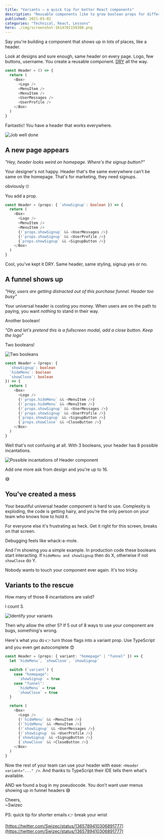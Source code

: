 ```yaml
---
title: "Variants – a quick tip for better React components"
description: "Reusable components like to grow boolean props for different situations and complexity soon blows up. Variant props are the perfect solution."
published: 2021-03-02
categories: "Technical, React, Lessons"
hero: ./img/screenshot-1614701159308.png
---
```


Say you're building a component that shows up in lots of places, like a header.

Look at designs and sure enough, same header on every page. Logo, few buttons, username. You create a reusable component. [DRY](https://en.wikipedia.org/wiki/Don%27t_repeat_yourself) all the way.

```typescript
const Header = () => {
  return (
    <Box>
      <Logo />
      <MenuItem />
      <MenuItem />
      <UserMessages />
      <UserProfile />
    </Box>
  )
}
```

Fantastic! You have a header that works everywhere.

![](./img/job_well_done.gif "Job well done")

## A new page appears

_"Hey, header looks weird on homepage. Where's the signup button?"_

Your designer's not happy. Header that's the same everywhere can't be same on the homepage. That's for marketing, they need signups.

obviously 🙄

You add a prop.

```typescript
const Header = (props: { `showSignup`: boolean }) => {
  return (
    <Box>
      <Logo />
      <MenuItem />
      <MenuItem />
      {!`props.showSignup` && <UserMessages />}
      {!`props.showSignup` && <UserProfile />}
      {`props.showSignup` && <SignupButton />}
    </Box>
  )
}
```

Cool, you've kept it DRY. Same header, same styling, signup yes or no.

## A funnel shows up

_"Hey, users are getting distracted out of this purchase funnel. Header too busy"_

Your universal header is costing you money. When users are on the path to paying, you want _nothing_ to stand in their way.

Another boolean!

_"Oh and let's pretend this is a fullscreen modal, add a close button. Keep the logo"_

Two booleans!

![](./img/aqV7k1png2f49bb.png "Two booleans")

```typescript
const Header = (props: {
  `showSignup`: boolean
  `hideMenu`: boolean
  `showClose`: boolean
}) => {
  return (
    <Box>
      <Logo />
      {!`props.hideMenu` && <MenuItem />}
      {!`props.hideMenu` && <MenuItem />}
      {!`props.showSignup` && <UserMessages />}
      {!`props.showSignup` && <UserProfile />}
      {`props.showSignup` && <SignupButton />}
      {`props.showClose` && <CloseButton />}
    </Box>
  )
}
```

Well that's not confusing at all. With 3 booleans, your header has 8 possible incantations.

![Possible incantations of Header component](./img/Possible-incantations-of-Header-component2cg616.png "Possible incantations of Header component")

Add one more ask from design and you're up to 16.

😅

## You've created a mess

Your beautiful universal header component is hard to use. Complexity is exploding, the code is getting hairy, and you're the only person on your team who knows how to hold it.

For everyone else it's frustrating as heck. Get it right for this screen, breaks on that screen.

Debugging feels like whack-a-mole.

And I'm showing you a simple example. In production code these booleans start interacting. If `hideMenu and showSignup` then do X, otherwise if not `showClose` do Y.

Nobody wants to touch your component ever again. It's too tricky.

## Variants to the rescue

How many of those 8 incantations are valid?

I count 3.

![Identify your variants](./img/Identify-your-variants690727.png "Identify your variants")

Then why allow the other 5? If 5 out of 8 ways to use your component are bugs, something's wrong.

Here's what you do 👉 turn those flags into a variant prop. Use TypeScript and you even get autocomplete 😍

```typescript
const Header = (props: { variant: "homepage" | "funnel" }) => {
  let `hideMenu`, `showClose`, `showSignup`

  switch (`variant`) {
    case "homepage":
      `showSignup` = true
    case "funnel":
      `hideMenu` = true
      `showClose` = true
  }

  return (
    <Box>
      <Logo />
      {!`hideMenu` && <MenuItem />}
      {!`hideMenu` && <MenuItem />}
      {!`showSignup` && <UserMessages />}
      {!`showSignup` && <UserProfile />}
      {`showSignup` && <SignupButton />}
      {`showClose` && <CloseButton />}
    </Box>
  )
}
```

Now the rest of your team can use your header with ease: `<Header variant="..." />`. And thanks to TypeScript their IDE tells them what's available.

AND we found a bug in my pseudocode. You don't want user menus showing up in funnel headers 😅

Cheers,<br/>
~Swizec

PS: quick tip for shorter emails 👉 break your wrist

[https://twitter.com/Swizec/status/1365789410306891777](https://twitter.com/Swizec/status/1365789410306891777)